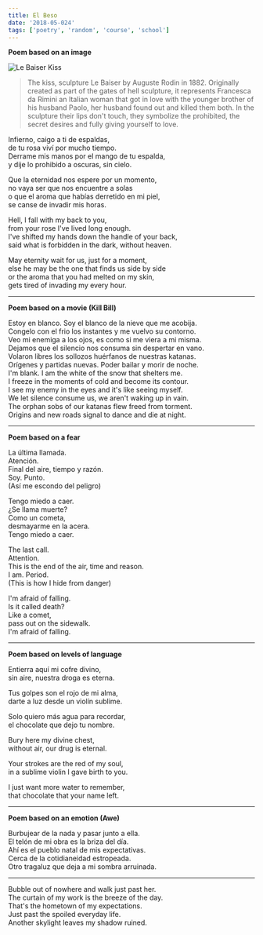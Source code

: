 ```yaml
---
title: El Beso
date: '2018-05-024'
tags: ['poetry', 'random', 'course', 'school']
---
```


**Poem based on an image**

![Le Baiser Kiss](/static/images/poetry/Le_Baiser.jpg)

> The kiss, sculpture Le Baiser by Auguste Rodin in 1882. Originally created as part of the gates of hell sculpture, it represents Francesca da Rimini an Italian woman that got in love with the younger brother of his husband Paolo, her husband found out and killed them both. In the sculpture their lips don't touch, they symbolize the prohibited, the secret desires and fully giving yourself to love.

<div className="italic">
Infierno, caigo a ti de espaldas,<br/>
de tu rosa viví por mucho tiempo.<br/>
Derrame mis manos por el mango de tu espalda,<br/>
y dije lo prohibido a oscuras, sin cielo.<br/>

Que la eternidad nos espere por un momento,<br/>
no vaya ser que nos encuentre a solas<br/>
o que el aroma que habías derretido en mi piel,<br/>
se canse de invadir mis horas.<br/>
</div>

<div className = "italic">
Hell, I fall with my back to you, <br/>
from your rose I've lived long enough. <br/>
I've shifted my hands down the handle of your back, <br/>
said what is forbidden in the dark, without heaven. <br/>

May eternity wait for us, just for a moment, <br/>
else he may be the one that finds us side by side <br/>
or the aroma that you had melted on my skin, <br/>
gets tired of invading my every hour. <br/>
</div>

***

**Poem based on a movie (Kill Bill)**

<div className="italic">
Estoy en blanco. Soy el blanco de la nieve que me acobija.<br/>
Congelo con el frio los instantes y me vuelvo su contorno.<br/>
Veo mi enemiga a los ojos, es como si me viera a mi misma.<br/>
Dejamos que el silencio nos consuma sin despertar en vano.<br/>
Volaron libres los sollozos huérfanos de nuestras katanas.<br/>
Orígenes y partidas nuevas. Poder bailar y morir de noche.<br/>
</div>

<div className = "italic">
I'm blank. I am the white of the snow that shelters me. <br/>
I freeze in the moments of cold and become its contour. <br/>
I see my enemy in the eyes and it's like seeing myself. <br/>
We let silence consume us, we aren't waking up in vain. <br/>
The orphan sobs of our katanas flew freed from torment. <br/>
Origins and new roads signal to dance and die at night. <br/>
</div>

***

**Poem based on a fear**

<div className="italic">
La última llamada.<br/>
Atención.<br/>
Final del aire, tiempo y razón.<br/>
Soy.    Punto.<br/>
(Así me escondo del peligro)<br/>

Tengo miedo a caer.<br/>
¿Se llama muerte?<br/>
Como un cometa,<br/>
desmayarme en la acera.<br/>
Tengo miedo a caer.<br/>

</div>

<div className = "italic">
The last call.<br/>
Attention.<br/>
This is the end of the air, time and reason.<br/>
I am. Period. <br/>
(This is how I hide from danger) <br/>

I'm afraid of falling. <br/>
Is it called death? <br/>
Like a comet, <br/>
pass out on the sidewalk.<br/>
I'm afraid of falling.<br/>

</div>

***

**Poem based on levels of language**

<div className="italic">
Entierra aquí mi cofre divino,<br/>
sin aire, nuestra droga es eterna.<br/>

Tus golpes son el rojo de mi alma,<br/>
darte a luz desde un violín sublime.<br/>

Solo quiero más agua para recordar,<br/>
el chocolate que dejo tu nombre.<br/>
</div>

<div className = "italic">
Bury here my divine chest, <br/>
without air, our drug is eternal. <br/>

Your strokes are the red of my soul, <br/>
in a sublime violin I gave birth to you.<br/>

I just want more water to remember, <br/>
that chocolate that your name left. <br/>
</div>

***

**Poem based on an emotion (Awe)**

<div className="italic">
Burbujear de la nada y pasar junto a ella.<br/>
El telón de mi obra es la briza del día.<br/>
Ahí es el pueblo natal de mis expectativas.<br/>
Cerca de la cotidianeidad estropeada.<br/>
Otro tragaluz que deja a mi sombra arruinada.<br/>
</div>

***

<div className = "italic">
Bubble out of nowhere and walk just past her.<br/>
The curtain of my work is the breeze of the day. <br/>
That's the hometown of my expectations. <br/>
Just past the spoiled everyday life. <br/>
Another skylight leaves my shadow ruined. <br/>
</div>

